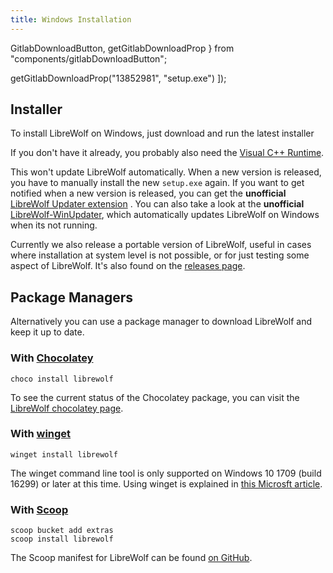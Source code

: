 ```yaml
---
title: Windows Installation
---
```


  GitlabDownloadButton,
  getGitlabDownloadProp
} from "components/gitlabDownloadButton";

  getGitlabDownloadProp("13852981", "setup.exe")
]);

<InstallationHeader />

## Installer

To install LibreWolf on Windows, just download and run the latest installer

<GitlabDownloadButton projectId="13852981" />

If you don't have it already, you probably also need the
[Visual C++ Runtime](https://docs.microsoft.com/en-US/cpp/windows/latest-supported-vc-redist?view=msvc-160#visual-studio-2015-2017-2019-and-2022).

This won't update LibreWolf automatically. When a new version is released, you
have to manually install the new `setup.exe` again. If you want to get notified
when a new version is released, you can get the **unofficial**
[LibreWolf Updater extension](https://addons.mozilla.org/en-US/firefox/addon/librewolf-updater/)
. You can also take a look at the **unofficial**
[LibreWolf-WinUpdater](https://github.com/ltGuillaume/LibreWolf-WinUpdater),
which automatically updates LibreWolf on Windows when its not running.

Currently we also release a portable version of LibreWolf, useful in cases where
installation at system level is not possible, or for just testing some aspect of
LibreWolf. It's also found on the
[releases page](https://gitlab.com/librewolf-community/browser/windows/-/releases).

## Package Managers

Alternatively you can use a package manager to download LibreWolf and keep it up
to date.

### With [Chocolatey](https://chocolatey.org/)

```
choco install librewolf
```

To see the current status of the Chocolatey package, you can visit the
[LibreWolf chocolatey page](https://community.chocolatey.org/packages/librewolf).

### With [winget](https://github.com/microsoft/winget-cli)

```
winget install librewolf
```

The winget command line tool is only supported on Windows 10 1709 (build 16299)
or later at this time. Using winget is explained in
[this Microsft article](https://docs.microsoft.com/en-us/windows/package-manager/winget/#production-recommended).

### With [Scoop](https://scoop.sh)

```
scoop bucket add extras
scoop install librewolf
```

The Scoop manifest for LibreWolf can be found
[on GitHub](https://github.com/ScoopInstaller/Extras/blob/master/bucket/librewolf.json).
